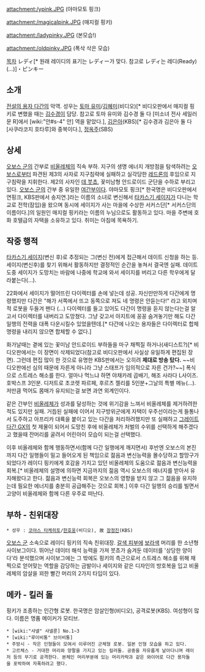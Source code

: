 attachment:/ypink.JPG
(야마모토 핑크)

attachment:/magicalpink.JPG
(매지컬 핑키)

attachment:/ladypinky.JPG
(본모습!)

attachment:/oldpinky.JPG
(폭삭 삭은 모습)

[[목차]]
レディ[* 원래 레이디의 표기는 レディー가 맞다. 참고로 レディ는 레디(Ready)(...)]・ピンキー
== 소개 ==
[[전설의 용자 다간]]의 악역. 성우는 [[토마 유미]]/[[김혜미]](비디오)[* 비디오판에서 매지컬 핑키로 변했을 때는 [[김수경]]이 담당. 참고로 토마 유미와 김수경 둘 다 [미소녀 전사 세일러 문 R]에서 [wiki:"안#s-4" 안] 역을 맡았다.], [[김은아]](KBS)[* 김수경과 김은아 둘 다 [사쿠라코지 호타루]와 중복이다.], [[정옥주]](SBS)

== 상세  ==
[[오보스 군]]의 간부로 [[비올레체]]의 직속 부하. 지구의 생명 에너지 개방점을 탐색하려는 [[오보스]]로부터 파견된 제3의 사자로 지구침략에 실패하고 실각당한 [[레드론]]의 후임으로 지구침략을 지휘한다. 제2의 사자인 [[데 붓쵸]], 꽃미남형 안드로이드 군단을 수하로 부리고 있다. [[오보스 군]]의 간부 중 유일한 [[여간부]]이다. 야마모토 핑크[* 한국명은 비디오판에서 연핑크, KBS판에서 송지연.]라는 이름의 소녀로 변신해서 [[타카스기 세이지]]가 다니는 학교로 전학(잠입)을 왔으며 동시에 세이지가 사는 마을에 수상한 서커스단[* 서커스단의 이름이다.]의 일원인 매지컬 핑키라는 이름의 누님으로도 활동하고 있다. 마을 주변에 호화 호텔급의 자택을 소유하고 있다. 취미는 아침에 목욕하기.

== 작중 행적 ==
[[타카스기 세이지]](변신 후)로 추정되는 그(변신 전)에게 접근해서 데이트 신청을 하는 등. 세이지(변신후)를 찾기 위해서 활동하지만 결정적인 순간을 놓쳐서 결국엔 실패. 데이트 도중 세이지가 도망치는 바람에 나중에 학교에 와서 세이지를 버리고 다른 학우에게 달라붙는다(…).

22화에서 세이지가 떨어뜨린 다이렉터를 손에 넣는데 성공. 자신만만하게 다간에게 명령했지만 다간은 "해가 서쪽에서 뜨고 동쪽으로 져도 네 명령은 안듣는다!" 라고 외치며 적 로봇을 두들겨 팬다 (…) 다이렉터를 들고 있어도 다간이 명령을 듣지 않는다는걸 알고서 다이렉터를 내버리고 도망쳤다. 그냥 갖고서 아지트에 꽁꽁 숨겨놓기만 해도 다간 일행의 전력을 대폭 다운시킬수 있었을텐데.[* 다간에 나오는 용자들은 다이렉터로 합체명령을 내리지 않으면 합체할 수 없다.]

화가날때는 곁에 있는 꽃미남 안드로이드 부하들을 마구 채찍질 하거나(새디스트?)[* 비디오판에서는 이 장면이 삭제되었다(참고로 비디오판에서 사실상 유일하게 편집된 장면). 그런데 편집 많이 한 것으로 유명한 KBS판에서는 오히려 '''제대로 방송 탔다.''' ~~비디오판에선 심의 때문에 자른게 아니라 그냥 스태프가 임의적으로 자른 건가?~~] 폭식으로 스트레스 해소를 한다. 얼마나 먹느냐 하면 야채카레 곱배기, 해조 사라다 L사이즈. 호박스프 3인분. 디저트로 초코렛 파르페, 후르츠 젤리를 5인분+그날의 특별 메뉴(…). 저만큼 먹어도 몸매가 유지되는걸 보면 과연 외계인이다.

같은 간부인 [[비올레체]]가 성과를 달성하는 것에 위기감을 느껴서 비올레체를 제거하려한 적도 있지만 실패. 거듭된 실패에 이어서 지구방위군에게 자택이 우주선이라는게 들통나서 도주하고 아프리카 대륙을 붙이고 있는 다간을 처리하려했지만 또 실패하고 [[그레이트 다간 GX]]의 첫 제물이 되어서 도망친 후에 비올레체가 처벌의 수위를 선택하게 해주겠다고 했을때 잔머리를 굴려서 어린아이 모습이 되는걸 선택했다.

이후 비올레체와 함께 행동하면서(함께 다간 일행에게 깨지면서) 후반엔 오보스의 본진까지 다간 일행들이 밀고 들어오게 된 책임으로 젊음과 변신능력을 몰수당하고 할망구가 되었다가 레이디 핑키에게 호감을 가지고 있던 비올레체의 도움으로 젊음과 변신능력을 회복.[* 비올레체의 설명에 의하면 지금까지의 젊음 역시 오보스의 에너지를 받아서 유지해왔다고 한다. 젊음과 변신능력 회복은 오보스의 영향을 받지 않고 그 젊음을 유지하는데 필요한 에너지를 충분히 공급해주는 것으로 회복.] 이후 다간 일행의 승리를 빌면서 고양이 비올레체와 함께 다른 우주로 떠난다.

== 부하 - 친위대장 ==
 * 성우 : [[코야스 타케히토]]/[[한호웅]](비디오), 故 [[장정진]](KBS)

[[오보스 군]] 소속으로 레이디 핑키의 직속 친위대장. [[갈색 피부]]에 [[보라색]] 머리를 한 소년형 사이보그이다. 뛰어난 데이터 해석 능력을 가져 붓쵸가 숨겨둔 데이터를 '상당한 양이다'라 분석했으며 사이보그에는 그 밖에도 핑키의 측근으로서 스트레스 해소를 위해 채찍으로 얻어맞는 역할을 감당하는 금발이나 세이지와 같은 디자인의 방호복을 입고 비올레체의 암살을 꾀한 빨간 머리의 2가지 타입이 있다.

== 메카 - 킬러 돌 ==
핑키가 조종하는 인간형 로봇. 한국명은 암살인형(비디오), 공격로봇(KBS). 여성형이 많다. 이름은 명품 메이커가 모티브.
 
 * [wiki:"샤넬" 샤넬룬] No.1~3
 * [wiki:"루이비통" 브이비통]
 * 주방시 - 작은 인형들이 모여서 이루어진 군체형 로봇. 일본 인형 모습을 하고 있다.
 * 고르체스 - 거대한 머리와 양팔을 가지고 있는 킬러돌. 공중을 자유롭게 날아다니며 레이저 등의 무기로 공격한다. 본체인 머리부분에 있는 머리카락과 같은 와이어로 다간 용자들을 포박하여 자폭하려고 했다.

